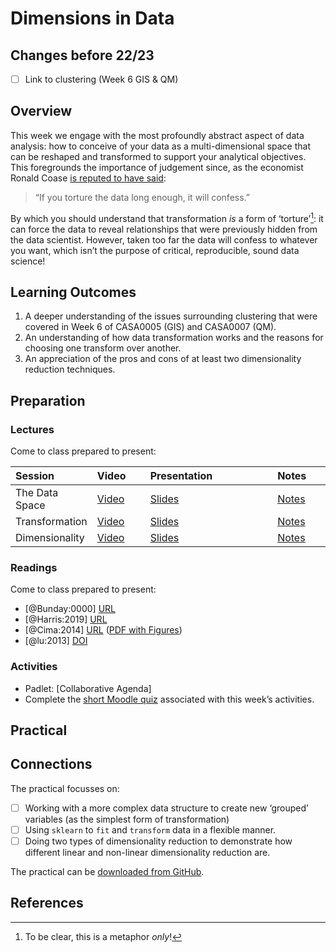 # Dimensions in Data

:::{.callout-warning}
## Changes before 22/23
- [ ] Link to clustering (Week 6 GIS & QM) 
:::

## Overview

This week we engage with the most profoundly abstract aspect of data analysis: how to conceive of your data as a multi-dimensional space that can be reshaped and transformed to support your analytical objectives. This foregrounds the importance of judgement since, as the economist Ronald Coase [is reputed to have said](https://towardsdatascience.com/7-data-science-quotes-to-remember-e9b9da55f5e8):

> "If you torture the data long enough, it will confess."

By which you should understand that transformation *is* a form of 'torture'^[To be clear, this is a metaphor *only*!]: it can force the data to reveal relationships that were previously hidden from the data scientist. However, taken too far the data will confess to whatever you want, which isn't the purpose of critical, reproducible, sound data science!

::: {.callout-important}
## Learning Outcomes

1. A deeper understanding of the issues surrounding clustering that were covered in Week 6 of CASA0005 (GIS) and CASA0007 (QM).
2. An understanding of how data transformation works and the reasons for choosing one transform over another.
3. An appreciation of the pros and cons of at least two dimensionality reduction techniques.
::: 


## Preparation


### Lectures

Come to class prepared to present:

| Session | Video | Presentation | Notes |
| :------ | :---- | :----------- | :---- |
| The Data Space | [Video](https://web.microsoftstream.com/video/9c365da5-81b4-43f8-8296-16086f3f5887) | [Slides](../lectures/8.1-Data_Space.qmd) | [Notes]() |
| Transformation | [Video](https://web.microsoftstream.com/video/070225ac-285b-4408-8c2a-35e223b79845) | [Slides](../lectures/8.2-Transformation.qmd) | [Notes]() |
| Dimensionality | [Video](https://web.microsoftstream.com/video/9b47ffbb-de09-4538-bf84-66decfd1250b) | [Slides](../lectures/8.3-Dimensionality.qmd) | [Notes]() |

### Readings

Come to class prepared to present:

- [@Bunday:0000] [URL](https://www.ucl.ac.uk/~ucahhwi/AFinalTale.pdf)
- [@Harris:2019] [URL](https://rpubs.com/profrichharris/uni-rankings)
- [@Cima:2014] [URL](https://priceonomics.com/the-most-and-least-diverse-cities-in-america/) ([PDF with Figures](https://github.com/jreades/fsds/blob/master/docs/The_Least_Segregated_Cities_in_America.pdf))
- [@lu:2013] [DOI](https://doi.org/10.1111/j.1467-9639.2012.00524.x)

### Activities

- Padlet: [Collaborative Agenda]
- Complete the [short Moodle quiz](https://moodle.ucl.ac.uk/mod/quiz/view.php?id=2621322) associated with this week's activities.

## Practical

::: {.callout-tip}
## Connections

The practical focusses on:

- [ ] Working with a more complex data structure to create new 'grouped' variables (as the simplest form of transformation)
- [ ] Using `sklearn` to `fit` and `transform` data in a flexible manner.
- [ ] Doing two types of dimensionality reduction to demonstrate how different linear and non-linear dimensionality reduction are.

:::

The practical can be [downloaded from GitHub](https://github.com/jreades/fsds/blob/master/practicals/Practical-09-Dimensions_in_Data.ipynb).

## References

